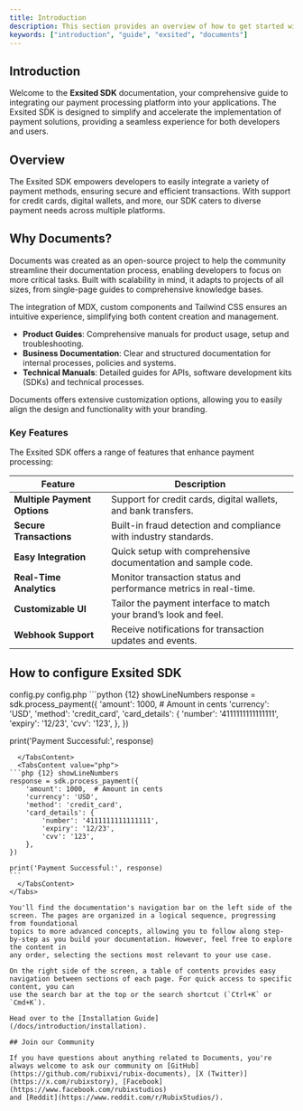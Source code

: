 ```yaml
---
title: Introduction
description: This section provides an overview of how to get started with the Exsited SDK.
keywords: ["introduction", "guide", "exsited", "documents"]
---
```

## Introduction

Welcome to the **Exsited SDK** documentation, your comprehensive guide to integrating our payment processing platform into your applications. The Exsited SDK is designed to simplify and accelerate the implementation of payment solutions, providing a seamless experience for both developers and users.

## Overview

The Exsited SDK empowers developers to easily integrate a variety of payment methods, ensuring secure and efficient transactions. With support for credit cards, digital wallets, and more, our SDK caters to diverse payment needs across multiple platforms.

<CardGrid>
  <Card
    subtitle="Instructions"
    title="Installation"
    description="Get started with Exsited SDK using our quick start installation guide to get your project started."
    href="/docs/introduction/installation"
  />
  <Card
    subtitle="Setup"
    title="Exsited Settings"
    description="Setup Exsited SDK on your device"
    href="/docs/introduction/setup"
  />
  <Card
    subtitle="Support"
    title="Exsited Team"
    description="Australia's leading payment processing company."
    href="https://www.exsited.com"
    external={true}
  />
</CardGrid>

## Why Documents?

Documents was created as an open-source project to help the community streamline their documentation process, enabling developers to focus on more critical 
tasks. Built with scalability in mind, it adapts to projects of all sizes, from single-page guides to comprehensive knowledge bases. 

The integration of MDX, custom components and Tailwind CSS ensures an intuitive experience, simplifying both content creation and management. 

  - **Product Guides**: Comprehensive manuals for product usage, setup and troubleshooting.
  - **Business Documentation**: Clear and structured documentation for internal processes, policies and systems.
  - **Technical Manuals**: Detailed guides for APIs, software development kits (SDKs) and technical processes.

Documents offers extensive customization options, allowing you to easily align the design and functionality with your branding.

### Key Features

The Exsited SDK offers a range of features that enhance payment processing:

| Feature                       | Description                                                             |
|-------------------------------|-------------------------------------------------------------------------|
| **Multiple Payment Options**   | Support for credit cards, digital wallets, and bank transfers.          |
| **Secure Transactions**        | Built-in fraud detection and compliance with industry standards.        |
| **Easy Integration**           | Quick setup with comprehensive documentation and sample code.          |
| **Real-Time Analytics**        | Monitor transaction status and performance metrics in real-time.       |
| **Customizable UI**            | Tailor the payment interface to match your brand’s look and feel.      |
| **Webhook Support**            | Receive notifications for transaction updates and events.               |

## How to configure Exsited SDK

<Tabs defaultValue="js" className="pt-5 pb-1">
  <TabsList className="">
    <TabsTrigger value="python">config.py</TabsTrigger>
    <TabsTrigger value="php">config.php</TabsTrigger>
  </TabsList>
  <TabsContent value="python">
```python {12} showLineNumbers
response = sdk.process_payment({
    'amount': 1000,  # Amount in cents
    'currency': 'USD',
    'method': 'credit_card',
    'card_details': {
        'number': '4111111111111111',
        'expiry': '12/23',
        'cvv': '123',
    },
})

print('Payment Successful:', response)
````
  </TabsContent>
  <TabsContent value="php">
```php {12} showLineNumbers
response = sdk.process_payment({
    'amount': 1000,  # Amount in cents
    'currency': 'USD',
    'method': 'credit_card',
    'card_details': {
        'number': '4111111111111111',
        'expiry': '12/23',
        'cvv': '123',
    },
})

print('Payment Successful:', response)
```
  </TabsContent>
</Tabs>

You'll find the documentation's navigation bar on the left side of the screen. The pages are organized in a logical sequence, progressing from foundational 
topics to more advanced concepts, allowing you to follow along step-by-step as you build your documentation. However, feel free to explore the content in 
any order, selecting the sections most relevant to your use case.

On the right side of the screen, a table of contents provides easy navigation between sections of each page. For quick access to specific content, you can 
use the search bar at the top or the search shortcut (`Ctrl+K` or `Cmd+K`).

Head over to the [Installation Guide](/docs/introduction/installation).

## Join our Community

If you have questions about anything related to Documents, you're always welcome to ask our community on [GitHub](https://github.com/rubixvi/rubix-documents), [X (Twitter)](https://x.com/rubixstory), [Facebook](https://www.facebook.com/rubixstudios) 
and [Reddit](https://www.reddit.com/r/RubixStudios/).
